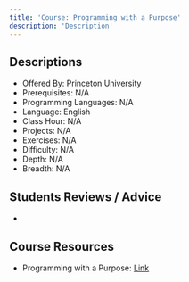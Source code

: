 ```yaml
---
title: 'Course: Programming with a Purpose'
description: 'Description'
---
```


## Descriptions

-   Offered By: Princeton University
-   Prerequisites: N/A
-   Programming Languages: N/A
-   Language: English
-   Class Hour: N/A
-   Projects: N/A
-   Exercises: N/A
-   Difficulty: N/A
-   Depth: N/A
-   Breadth: N/A

## Students Reviews / Advice

-

## Course Resources

-   Programming with a Purpose: [Link](https://www.coursera.org/learn/cs-programming-java)
